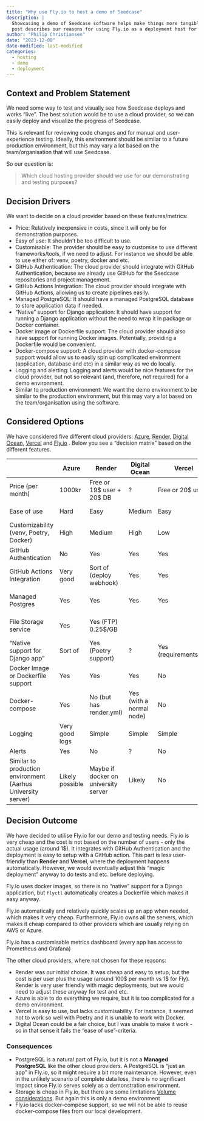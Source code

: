 ```yaml
---
title: "Why use Fly.io to host a demo of Seedcase"
description: |
  Showcasing a demo of Seedcase software helps make things more tangible. This
  post describes our reasons for using Fly.io as a deployment host for showcasing our demo.
author: "Philip Christiansen"
date: "2023-12-08"
date-modified: last-modified
categories:
  - hosting
  - demo
  - deployment
---
```


## Context and Problem Statement

We need some way to test and visually see how Seedcase deploys and works "live". The best solution would be to use a cloud provider, so we can easily deploy and visualize the progress of Seedcase.

This is relevant for reviewing code changes and for manual and user-experience testing. Ideally, this environment should be similar to a future production environment, but this may vary a lot based on the team/organisation that will use Seedcase.

So our question is:

> Which cloud hosting provider should we use for our demonstrating and testing purposes?

## Decision Drivers

We want to decide on a cloud provider based on these features/metrics:

- Price: Relatively inexpensive in costs, since it will only be for demonstration purposes.
- Easy of use: It shouldn't be too difficult to use.
- Customisable: The provider should be easy to customise to use different frameworks/tools, if we need to adjust. For instance we should be able to use either of: venv, poetry, docker and etc.
- GitHub Authentication: The cloud provider should integrate with GitHub Authentication, because we already use GitHub for the Seedcase repositories and project management.
- GitHub Actions Integration: The cloud provider should integrate with GitHub Actions, allowing us to create pipelines easily.
- Managed PostgreSQL: It should have a managed PostgreSQL database to store application data if needed.
- "Native" support for Django application: It should have support for running a Django application without the need to wrap it in package or Docker container.
- Docker image or Dockerfile support: The cloud provider should also have support for running Docker images. Potentially, providing a Dockerfile would be convenient.
- Docker-compose support: A cloud provider with docker-compose support would allow us to easily spin up complicated environment (application, database and etc) in a similar way as we do locally.
- Logging and alerting: Logging and alerts would be nice features for the cloud provider, but not so relevant (and, therefore, not required) for a demo environment.
- Similar to production environment: We want the demo environment to be similar to the production environment, but this may vary a lot based on the team/organisation using the software.

## Considered Options

We have considered five different cloud providers: [Azure](https://azure.microsoft.com/en-us), [Render](https://render.com/), [Digital Ocean](https://www.digitalocean.com/), [Vercel](https://vercel.com/) and [Fly.io](https://fly.io/) . Below you see a "decision matrix" based on the different features.

|                                                              | Azure           | Render                               | Digital Ocean            | Vercel                 | Fly.io                         |
|--------------------------------------------------------------|-----------------|--------------------------------------|--------------------------|------------------------|-----------------------------|
| Price (per month)                                            | 1000kr          | Free or 19$ user + 20$ DB            | ?                        | Free or 20$ user       | Cost for usage only |
| Ease of use                                                  | Hard            | Easy                                 | Medium                   | Easy                   | Easy / Medium               |
| Customizability (venv, Poetry, Docker)                       | High            | Medium                               | High                     | Low                    | Medium                      |
| GitHub Authentication                                        | No              | Yes                                  | Yes                      | Yes                    | Yes                         |
| GitHub Actions Integration                                   | Very good       | Sort of (deploy webhook)             | Yes                      | Yes                    | Very good                   |
| Managed Postgres                                             | Yes             | Yes                                  | Yes                      | Yes                    | Yes (sort of)               |
| File Storage service                                         | Yes             | Yes (FTP) 0.25$/GB                   |                          |                        | Yes ($0.15 GB)              |
| "Native support for Django app"                              | Sort of         | Yes (Poetry support)                 | ?                        | Yes (requirements.txt) | No                          |
| Docker Image or Dockerfile support                           | Yes             | Yes                                  | Yes                      | No                     | Yes                         |
| Docker-compose                                               | Yes             | No (but has render.yml)              | Yes (with a normal node) | No                     | No                          |
| Logging                                                      | Very good logs  | Simple                               | Simple                   | Simple                 | Yes                         |
| Alerts                                                        | Yes             | No                                   | ?                        | No                     | ?                           |
| Similar to production environment (Aarhus University server) | Likely possible | Maybe if docker on university server | Likely                   | No                     | Yes if docker               |

## Decision Outcome

We have decided to utilise Fly.io for our demo and testing needs. Fly.io is very cheap and the cost is not based on the number of users - only the actual usage (around 1$). It integrates with GitHub Authentication and the deployment is easy to setup with a GitHub action. This part is less user-friendly than **Render** and **Vercel**, where the deployment happens automatically. However, we would eventually adjust this "magic deployment" anyway to do tests and etc. before deploying.

Fly.io uses docker images, so there is no "native" support for a Django application, but `flyctl` automatically creates a Dockerfile which makes it easy anyway. 

Fly.io automatically and relatively quickly scales up an app when needed, which makes it very cheap. Furthermore, Fly.io owns all the servers, which makes it cheap compared to other providers which are usually relying on AWS or Azure.

Fly.io has a customisable metrics dashboard (every app has access to Prometheus and Grafana)

The other cloud providers, where not chosen for these reasons:

- Render was our initial choice. It was cheap and easy to setup, but the cost is per user plus the usage (around 100$ per month vs 1$ for Fly). Render is very user friendly with magic deployments, but we would need to adjust these anyway for test and etc. 
- Azure is able to do everything we require, but it is too complicated for a demo environment.
- Vercel is easy to use, but lacks customisability. For instance, it seemed not to work so well with Poetry and it is unable to work with Docker.
- Digital Ocean could be a fair choice, but I was unable to make it work - so in that sense it fails the "ease of use"-criteria.

### Consequences

- PostgreSQL is a natural part of Fly.io, but it is not a **Managed PostgreSQL** like the other cloud providers. A PostgreSQL is "just an app" in Fly.io, so it might require a bit more maintenance. However, even in the unlikely scenario of complete data loss, there is no significant impact since Fly.io serves solely as a demonstration environment.
- Storage is cheap in Fly.io, but there are some limitations [Volume considerations](https://fly.io/docs/reference/volumes/#volume-considerations). But again this is only a demo environment
- Fly.io lacks docker-compose support, so we will not be able to reuse docker-compose files from our local development.
